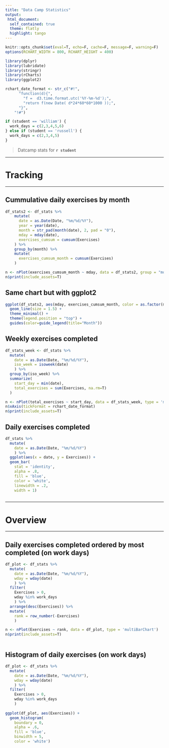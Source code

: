 ```yaml
---
title: "Data Camp Statistics"
output: 
 html_document:
  self_contained: true
  theme: flatly
  highlight: tango
---
```


```r
knitr::opts_chunk$set(eval=T, echo=F, cache=F, message=F, warning=F)
options(RCHART_WIDTH = 800, RCHART_HEIGHT = 400)
```

```r

library(dplyr)
library(lubridate)
library(stringr)
library(rCharts)
library(ggplot2)

rchart_date_format <- str_c("#!",
      "function(d){",
        "f =  d3.time.format.utc('%Y-%m-%d');",
        "return f(new Date( d*24*60*60*1000 ));",
      "}",
    "!#")

if (student == 'william') {
  work_days = c(2,3,4,5,6)
} else if (student == 'russell') {
  work_days = c(2,3,4,5)    
}

```

> Datcamp stats for **`r student`**

***
# Tracking
***

## Cummulative daily exercises by month

```r

df_stats2 <- df_stats %>%
    mutate(
      date = as.Date(Date, "%m/%d/%Y"),
      year = year(date),
      month = str_pad(month(date), 2, pad = "0"),
      mday = mday(date),
      exercises_cumsum = cumsum(Exercises)
    ) %>%
    group_by(month) %>%
    mutate(
      exercises_cumsum_month = cumsum(Exercises)
    )

n <- nPlot(exercises_cumsum_month ~ mday, data = df_stats2, group = "month", type = 'lineChart')
n$print(include_assets=T)

```

## Same chart but with ggplot2

```r

ggplot(df_stats2, aes(mday, exercises_cumsum_month, color = as.factor(month))) + 
  geom_line(size = 1.5) +
  theme_minimal() + 
  theme(legend.position = "top") + 
  guides(color=guide_legend(title="Month"))


```

## Weekly exercises completed

```r

df_stats_week <- df_stats %>%
  mutate(
    date = as.Date(Date, "%m/%d/%Y"),
    iso_week = isoweek(date)
    ) %>%
  group_by(iso_week) %>%
  summarize(
    start_day = min(date),
    total_exercises = sum(Exercises, na.rm=T)
  )

n <- nPlot(total_exercises ~ start_day, data = df_stats_week, type = 'multiBarChart')
n$xAxis(tickFormat = rchart_date_format)
n$print(include_assets=T)


```

## Daily exercises completed

```r

df_stats %>%
  mutate(
    date = as.Date(Date, "%m/%d/%Y")
    ) %>%
  ggplot(aes(x = date, y = Exercises)) +
  geom_bar(
    stat = 'identity',
    alpha = .8,
    fill = 'blue',
    color = 'white',
    linewidth = .2,
    width = 1)
  

```

***
# Overview
***

## Daily exercises completed ordered by most completed (on work days)

```r

df_plot <- df_stats %>%
  mutate(
    date = as.Date(Date, "%m/%d/%Y"),
    wday = wday(date)
    ) %>%
  filter(
    Exercises > 0,
    wday %in% work_days
    ) %>%
  arrange(desc(Exercises)) %>%
  mutate(
    rank = row_number(-Exercises)
    )

n <- nPlot(Exercises ~ rank, data = df_plot, type = 'multiBarChart')
n$print(include_assets=T)



```

## Histogram of daily exercises (on work days)

```r

df_plot <- df_stats %>%
  mutate(
    date = as.Date(Date, "%m/%d/%Y"),
    wday = wday(date)
    ) %>%
  filter(
    Exercises > 0,
    wday %in% work_days
    )
  
ggplot(df_plot, aes(Exercises)) +
  geom_histogram(
    boundary = 0,
    alpha = .6,
    fill = 'blue',
    binwidth = 5,
    color = 'white')
  

```
